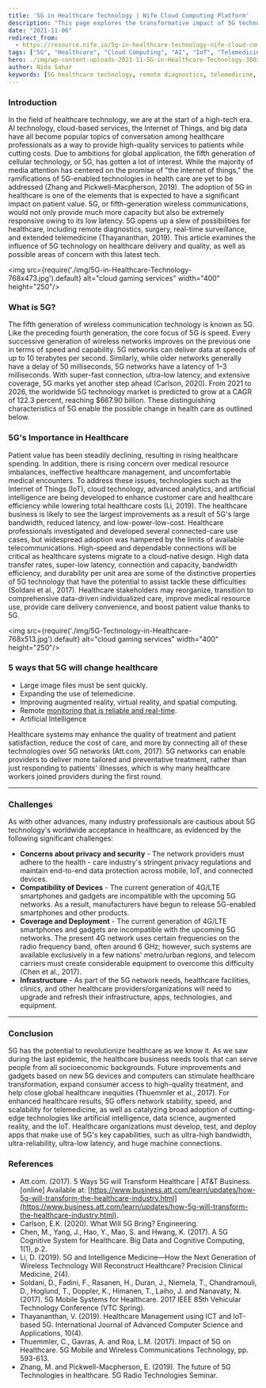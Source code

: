 ```yaml
---
title: '5G in Healthcare Technology | Nife Cloud Computing Platform'
description: "This page explores the transformative impact of 5G technology on healthcare, enhancing patient care, enabling advanced diagnostics, and driving innovations in medical treatments. Learn how 5G can revolutionize healthcare delivery through remote diagnostics, real-time surveillance, telemedicine, and more."
date: "2021-11-06"
redirect_from: 
  - https://resource.nife.io/5g-in-healthcare-technology-nife-cloud-computing-platform/
tags: ["5G", "Healthcare", "Cloud Computing", "AI", "IoT", "Telemedicine", "Medical Technology", "AR/VR", "Network Edge", "Latency"]
hero: ./img/wp-content-uploads-2021-11-5G-in-Healthcare-Technology-300x185.jpg
author: Nida Sahar
keywords: [5G healthcare technology, remote diagnostics, telemedicine, patient care enhancement, medical innovation, healthcare IoT, low latency healthcare, cloud-based healthcare, advanced diagnostics, healthcare technology advancements, 5G medical applications, AR/VR in healthcare, real-time health monitoring, healthcare data transfer, medical resource optimization]
---
```


### Introduction

In the field of healthcare technology, we are at the start of a high-tech era. AI technology, cloud-based services, the Internet of Things, and big data have all become popular topics of conversation among healthcare professionals as a way to provide high-quality services to patients while cutting costs. Due to ambitions for global application, the fifth generation of cellular technology, or 5G, has gotten a lot of interest. While the majority of media attention has centered on the promise of "the internet of things," the ramifications of 5G-enabled technologies in health care are yet to be addressed (Zhang and Pickwell-Macpherson, 2019). The adoption of 5G in healthcare is one of the elements that is expected to have a significant impact on patient value. 5G, or fifth-generation wireless communications, would not only provide much more capacity but also be extremely responsive owing to its low latency. 5G opens up a slew of possibilities for healthcare, including remote diagnostics, surgery, real-time surveillance, and extended telemedicine (Thayananthan, 2019). This article examines the influence of 5G technology on healthcare delivery and quality, as well as possible areas of concern with this latest tech.


<img src={require('./img/5G-in-Healthcare-Technology-768x473.jpg').default} alt="cloud gaming services" width="400" height="250"/>
<br/>


 

### What is 5G?

The fifth generation of wireless communication technology is known as 5G. Like the preceding fourth generation, the core focus of 5G is speed. Every successive generation of wireless networks improves on the previous one in terms of speed and capability. 5G networks can deliver data at speeds of up to 10 terabytes per second. Similarly, while older networks generally have a delay of 50 milliseconds, 5G networks have a latency of 1–3 milliseconds. With super-fast connection, ultra-low latency, and extensive coverage, 5G marks yet another step ahead (Carlson, 2020). From 2021 to 2026, the worldwide 5G technology market is predicted to grow at a CAGR of 122.3 percent, reaching $667.90 billion. These distinguishing characteristics of 5G enable the possible change in health care as outlined below.

### 5G's Importance in Healthcare

Patient value has been steadily declining, resulting in rising healthcare spending. In addition, there is rising concern over medical resource imbalances, ineffective healthcare management, and uncomfortable medical encounters. To address these issues, technologies such as the Internet of Things (IoT), cloud technology, advanced analytics, and artificial intelligence are being developed to enhance customer care and healthcare efficiency while lowering total healthcare costs (Li, 2019). The healthcare business is likely to see the largest improvements as a result of 5G's large bandwidth, reduced latency, and low-power-low-cost. Healthcare professionals investigated and developed several connected-care use cases, but widespread adoption was hampered by the limits of available telecommunications. High-speed and dependable connections will be critical as healthcare systems migrate to a cloud-native design. High data transfer rates, super-low latency, connection and capacity, bandwidth efficiency, and durability per unit area are some of the distinctive properties of 5G technology that have the potential to assist tackle these difficulties (Soldani et al., 2017). Healthcare stakeholders may reorganize, transition to comprehensive data-driven individualized care, improve medical resource use, provide care delivery convenience, and boost patient value thanks to 5G.


<img src={require('./img/5G-Technology-in-Healthcare-768x513.jpg').default} alt="cloud gaming services" width="400" height="250"/>
<br/>


 

### 5 ways that 5G will change healthcare

- Large image files must be sent quickly.
- Expanding the use of telemedicine.
- Improving augmented reality, virtual reality, and spatial computing.
- Remote [monitoring that is reliable and real-time](/blog/real-time-application-monitoring/).
- Artificial Intelligence

Healthcare systems may enhance the quality of treatment and patient satisfaction, reduce the cost of care, and more by connecting all of these technologies over 5G networks (Att.com, 2017). 5G networks can enable providers to deliver more tailored and preventative treatment, rather than just responding to patients' illnesses, which is why many healthcare workers joined providers during the first round.

---

### Challenges

As with other advances, many industry professionals are cautious about 5G technology's worldwide acceptance in healthcare, as evidenced by the following significant challenges:

- **Concerns about privacy and security** - The network providers must adhere to the health - care industry's stringent privacy regulations and maintain end-to-end data protection across mobile, IoT, and connected devices.
- **Compatibility of Devices** - The current generation of 4G/LTE smartphones and gadgets are incompatible with the upcoming 5G networks. As a result, manufacturers have begun to release 5G-enabled smartphones and other products.
- **Coverage and Deployment** - The current generation of 4G/LTE smartphones and gadgets are incompatible with the upcoming 5G networks. The present 4G network uses certain frequencies on the radio frequency band, often around 6 GHz; however, such systems are available exclusively in a few nations' metro/urban regions, and telecom carriers must create considerable equipment to overcome this difficulty (Chen et al., 2017).
- **Infrastructure** - As part of the 5G network needs, healthcare facilities, clinics, and other healthcare providers/organizations will need to upgrade and refresh their infrastructure, apps, technologies, and equipment.

---

### Conclusion

5G has the potential to revolutionize healthcare as we know it. As we saw during the last epidemic, the healthcare business needs tools that can serve people from all socioeconomic backgrounds. Future improvements and gadgets based on new 5G devices and computers can stimulate healthcare transformation, expand consumer access to high-quality treatment, and help close global healthcare inequities (Thuemmler et al., 2017). For enhanced healthcare results, 5G offers network stability, speed, and scalability for telemedicine, as well as catalyzing broad adoption of cutting-edge technologies like artificial intelligence, data science, augmented reality, and the IoT. Healthcare organizations must develop, test, and deploy apps that make use of 5G's key capabilities, such as ultra-high bandwidth, ultra-reliability, ultra-low latency, and huge machine connections.

### References

- Att.com. (2017). 5 Ways 5G will Transform Healthcare | AT&T Business. [online] Available at: [https://www.business.att.com/learn/updates/how-5g-will-transform-the-healthcare-industry.html](https://www.business.att.com/learn/updates/how-5g-will-transform-the-healthcare-industry.html).
- Carlson, E.K. (2020). What Will 5G Bring? Engineering.
- Chen, M., Yang, J., Hao, Y., Mao, S. and Hwang, K. (2017). A 5G Cognitive System for Healthcare. Big Data and Cognitive Computing, 1(1), p.2.
- Li, D. (2019). 5G and Intelligence Medicine—How the Next Generation of Wireless Technology Will Reconstruct Healthcare? Precision Clinical Medicine, 2(4).
- Soldani, D., Fadini, F., Rasanen, H., Duran, J., Niemela, T., Chandramouli, D., Hoglund, T., Doppler, K., Himanen, T., Laiho, J. and Nanavaty, N. (2017). 5G Mobile Systems for Healthcare. 2017 IEEE 85th Vehicular Technology Conference (VTC Spring).
- Thayananthan, V. (2019). Healthcare Management using ICT and IoT-based 5G. International Journal of Advanced Computer Science and Applications, 10(4).
- Thuemmler, C., Gavras, A. and Roa, L.M. (2017). Impact of 5G on Healthcare. 5G Mobile and Wireless Communications Technology, pp. 593-613.
- Zhang, M. and Pickwell-Macpherson, E. (2019). The future of 5G Technologies in healthcare. 5G Radio Technologies Seminar.
